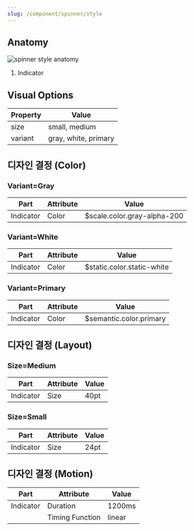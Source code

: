 ```yaml
---
slug: /component/spinner/style
---
```


## Anatomy

![spinner style anatomy](./spinner-style-anatomy.png)

1. Indicator

## Visual Options

| Property | Value                |
| -------- | -------------------- |
| size     | small, medium        |
| variant  | gray, white, primary |

## 디자인 결정 (Color)

### Variant=Gray

| Part      | Attribute | Value                       |
| --------- | --------- | --------------------------- |
| Indicator | Color     | $scale.color.gray-alpha-200 |

### Variant=White

| Part      | Attribute | Value                      |
| --------- | --------- | -------------------------- |
| Indicator | Color     | $static.color.static-white |

### Variant=Primary

| Part      | Attribute | Value                   |
| --------- | --------- | ----------------------- |
| Indicator | Color     | $semantic.color.primary |

## 디자인 결정 (Layout)

### Size=Medium

| Part      | Attribute | Value |
| --------- | --------- | ----- |
| Indicator | Size      | 40pt  |

### Size=Small

| Part      | Attribute | Value |
| --------- | --------- | ----- |
| Indicator | Size      | 24pt  |

## 디자인 결정 (Motion)

| Part      | Attribute       | Value  |
| --------- | --------------- | ------ |
| Indicator | Duration        | 1200ms |
|           | Timing Function | linear |
